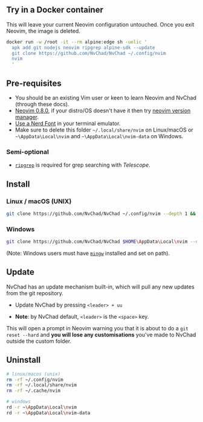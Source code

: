 ## Try in a Docker container 

This will leave your current Neovim configuration untouched. Once you exit Neovim, the image is deleted.

```bash
docker run -w /root -it --rm alpine:edge sh -uelic '
  apk add git nodejs neovim ripgrep alpine-sdk --update
  git clone https://github.com/NvChad/NvChad ~/.config/nvim
  nvim
  '
```

## Pre-requisites

- You should be an existing Vim user or keen to learn Neovim and NvChad (through these docs).
- [Neovim 0.8.0](https://github.com/neovim/neovim/releases/tag/v0.8.0), if your distro/OS doesn't have it then try [neovim version manager](https://github.com/MordechaiHadad/bob).
- [Use a Nerd Font](https://www.nerdfonts.com/) in your terminal emulator.
- Make sure to delete this folder `~/.local/share/nvim` on Linux/macOS or `~\AppData\Local\nvim` and `~\AppData\Local\nvim-data` on Windows.

### Semi-optional 

- [`ripgrep`](https://github.com/BurntSushi/ripgrep) is required for grep searching with _Telescope_. 

## Install

### Linux / macOS (UNIX)

```bash
git clone https://github.com/NvChad/NvChad ~/.config/nvim --depth 1 && nvim
```
### Windows

```bash
git clone https://github.com/NvChad/NvChad $HOME\AppData\Local\nvim --depth 1 && nvim
```
(Note: Windows users must have [`mingw`](http://mingw-w64.org/doku.php) installed and set on path).

## Update

NvChad has an update mechanism built-in, which will pull any new updates from the git repository.

- Update NvChad by pressing `<leader> + uu`

- **Note**: by NvChad default, `<leader>` is the `<space>` key.

This will open a prompt in Neovim warning you that it is about to do a `git reset --hard` and **you will lose any customisations** you've made to NvChad outside the custom folder.

## Uninstall

```bash
# linux/macos (unix)
rm -rf ~/.config/nvim
rm -rf ~/.local/share/nvim
rm -rf ~/.cache/nvim

# windows
rd -r ~\AppData\Local\nvim
rd -r ~\AppData\Local\nvim-data
```
